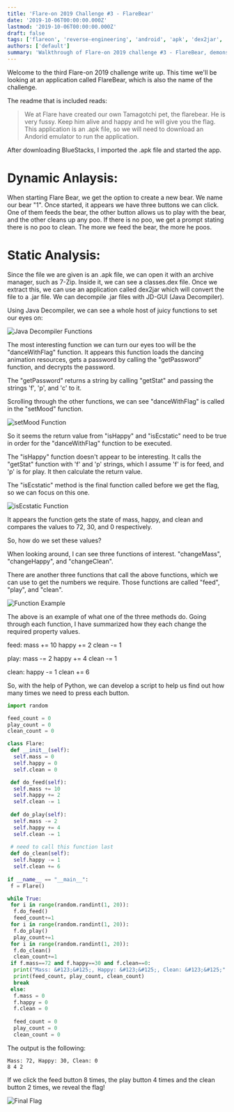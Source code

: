 ```yaml
---
title: 'Flare-on 2019 Challenge #3 - FlareBear'
date: '2019-10-06T00:00:00.000Z'
lastmod: '2019-10-06T00:00:00.000Z'
draft: false
tags: ['flareon', 'reverse-engineering', 'android', 'apk', 'dex2jar', 'jd-gui']
authors: ['default']
summary: 'Walkthrough of Flare-on 2019 challenge #3 - FlareBear, demonstrating Android APK reverse engineering techniques.'
---
```


Welcome to the third Flare-on 2019 challenge write up. This time we'll be looking at an application called FlareBear, which is also the name of the challenge.

The readme that is included reads:

>We at Flare have created our own Tamagotchi pet, the flarebear. He is very fussy. Keep him alive and happy and he will give you the flag.
This application is an .apk file, so we will need to download an Andorid emulator to run the application.

After downloading BlueStacks, I imported the .apk file and started the app.

# Dynamic Anlaysis:

When starting Flare Bear, we get the option to create a new bear. We name our bear "1". Once started, it appears we have three buttons we can click. One of them feeds the bear, the other button allows us to play with the bear, and the other cleans up any poo. If there is no poo, we get a prompt stating there is no poo to clean. The more we feed the bear, the more he poos.

# Static Analysis:

Since the file we are given is an .apk file, we can open it with an archive manager, such as 7-Zip. Inside it, we can see a classes.dex file. Once we extract this, we can use an application called dex2jar which will convert the file to a .jar file. We can decompile .jar files with JD-GUI (Java Decompiler).

Using Java Decompiler, we can see a whole host of juicy functions to set our eyes on:

![Java Decompiler Functions](/static/images/blog/flareon-2019-3-1.png)

The most interesting function we can turn our eyes too will be the "danceWithFlag" function. It appears this function loads the dancing animation resources, gets a password by calling the "getPassword" function, and decrypts the password.

The "getPassword" returns a string by calling "getStat" and passing the strings 'f', 'p', and 'c' to it.

Scrolling through the other functions, we can see "danceWithFlag" is called in the "setMood" function.

![setMood Function](/static/images/blog/flareon-2019-3-2.png)

So it seems the return value from "isHappy" and "isEcstatic" need to be true in order for the "danceWithFlag" function to be executed.

The "isHappy" function doesn't appear to be interesting. It calls the "getStat" function with 'f' and 'p' strings, which I assume 'f' is for feed, and 'p' is for play. It then calculate the return value.

The "isEcstatic" method is the final function called before we get the flag, so we can focus on this one.

![isEcstatic Function](/static/images/blog/flareon-2019-3-3.png)

It appears the function gets the state of mass, happy, and clean and compares the values to 72, 30, and 0 respectively.

So, how do we set these values?

When looking around, I can see three functions of interest. "changeMass", "changeHappy", and "changeClean".

There are another three functions that call the above functions, which we can use to get the numbers we require. Those functions are called "feed", "play", and "clean".

![Function Example](/static/images/blog/flareon-2019-3-4.png)

The above is an example of what one of the three methods do. Going through each function, I have summarized how they each change the required property values.

feed:
mass += 10
happy += 2
clean -= 1

play:
mass -= 2
happy += 4
clean -= 1

clean:
happy -= 1
clean += 6

So, with the help of Python, we can develop a script to help us find out how many times we need to press each button.

```python
import random

feed_count = 0
play_count = 0
clean_count = 0

class Flare:
 def __init__(self):
  self.mass = 0
  self.happy = 0
  self.clean = 0

 def do_feed(self):
  self.mass += 10
  self.happy += 2
  self.clean -= 1
  
 def do_play(self):
  self.mass -= 2
  self.happy += 4
  self.clean -= 1
  
 # need to call this function last
 def do_clean(self):
  self.happy -= 1
  self.clean += 6
 
if __name__ == "__main__":
 f = Flare()
```

```python
while True:
 for i in range(random.randint(1, 20)):
  f.do_feed()
  feed_count+=1
 for i in range(random.randint(1, 20)):
  f.do_play()
  play_count+=1
 for i in range(random.randint(1, 20)):
  f.do_clean()
  clean_count+=1
 if f.mass==72 and f.happy==30 and f.clean==0:
  print("Mass: &#123;&#125;, Happy: &#123;&#125;, Clean: &#123;&#125;".format(f.mass, f.happy, f.clean))
  print(feed_count, play_count, clean_count)
  break
 else:
  f.mass = 0
  f.happy = 0
  f.clean = 0
  
  feed_count = 0
  play_count = 0
  clean_count = 0
```

The output is the following:

```
Mass: 72, Happy: 30, Clean: 0
8 4 2
```

If we click the feed button 8 times, the play button 4 times and the clean button 2 times, we reveal the flag!

![Final Flag](/static/images/blog/flareon-2019-3-5.png)
